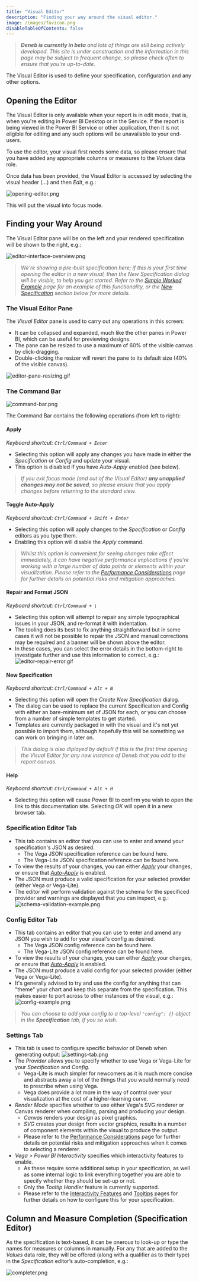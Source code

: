 ```yaml
---
title: "Visual Editor"
description: "Finding your way around the visual editor."
image: /images/favicon.png
disableTableOfContents: false
---
```



> _**Deneb is currently in beta** and lots of things are still being actively developed. This site is under construction and the information in this page may be subject to frequent change, so please check often to ensure that you're up-to-date._

The Visual Editor is used to define your specification, configuration and any other options.

## Opening the Editor

The Visual Editor is only available when your report is in edit mode, that is, when you're editing in Power BI Desktop or in the Service. If the report is being viewed in the Power BI Service or other application, then it is not eligible for editing and any such options will be unavailable to your end-users.

To use the editor, your visual first needs some data, so please ensure that you have added any appropriate columns or measures to the _Values_ data role.

Once data has been provided, the Visual Editor is accessed by selecting the visual header (...) and then _Edit_, e.g.:

![opening-editor.png](/images/getting-started/opening-editor.png "We can access the Visual Editor by selecting 'Edit' from the Visual Header.")

This will put the visual into focus mode.

## Finding your Way Around

The Visual Editor pane will be on the left and your rendered specification will be shown to the right, e.g.:

![editor-interface-overview.png](/images/editor/editor-interface-overview.png "Overview of Deneb in focus mode, showing the editing interface.")

> _We're showing a pre-built specification here; if this is your first time opening the editor in a new visual, then the New Specification dialog will be visible, to help you get started. Refer to the [Simple Worked Example](/simple-worked-example) page for an example of this functionality, or the [New Specification](#new-specification) section below for more details._

### The Visual Editor Pane

The _Visual Editor_ pane is used to carry out any operations in this screen:

-   It can be collapsed and expanded, much like the other panes in Power BI, which can be useful for previewing designs.
-   The pane can be resized to use a maximum of 60% of the visible canvas by click-dragging.
-   Double-clicking the resizer will revert the pane to its default size (40% of the visible canvas).

![editor-pane-resizing.gif](/images/editor/editor-pane-resizing.gif "Animated illustration of Visual Editor pane resizing.")

### The Command Bar

![command-bar.png](/images/editor/command-bar.png "The Command Bar in the Visual Editor pane.")

The Command Bar contains the following operations (from left to right):

#### Apply

_Keyboard shortcut: `Ctrl/Command + Enter`_

-   Selecting this option will apply any changes you have made in either the _Specification_ or _Config_ and update your visual.
-   This option is disabled if you have _Auto-Apply_ enabled (see below).

> _If you exit focus mode (and out of the Visual Editor) **any unapplied changes may not be saved**, so please ensure that you apply changes before returning to the standard view._

#### Toggle Auto-Apply

_Keyboard shortcut: `Ctrl/Command + Shift + Enter`_

-   Selecting this option will apply changes to the _Specification_ or _Config_ editors as you type them.
-   Enabling this option will disable the _Apply_ command.

> _Whilst this option is convenient for seeing changes take effect immediately, it can have negative performance implications if you're working with a large number of data points or elements within your visualization. Please refer to the [Performance Considerations](/performance-considerations) page for further details on potential risks and mitigation approaches._

#### Repair and Format JSON

_Keyboard shortcut: `Ctrl/Command + \`_

-   Selecting this option will attempt to repair any simple typographical issues in your JSON, and re-format it with indentation.
-   The tooling does its best to fix anything straightforward but in some cases it will not be possible to repair the JSON and manual corrections may be required and a banner will be shown above the editor.
-   In these cases, you can select the error details in the bottom-right to investigate further and use this information to correct, e.g.:
    ![editor-repair-error.gif](/images/editor/editor-repair-error.gif "Animated illustration of correcting a JSON error manually using the information in the editor.")

#### New Specification

_Keyboard shortcut: `Ctrl/Command + Alt + N`_

-   Selecting this option will open the _Create New Specification_ dialog.
-   The dialog can be used to replace the current Specification and Config with either an bare-minimum set of JSON for each, or you can choose from a number of simple templates to get started.
-   Templates are currently packaged in with the visual and it's not yet possible to import them, although hopefully this will be something we can work on bringing in later on.

> _This dialog is also diplayed by default if this is the first time opening the Visual Editor for any new instance of Deneb that you add to the report canvas._

#### Help

_Keyboard shortcut: `Ctrl/Command + Alt + H`_

-   Selecting this option will cause Power BI to confirm you wish to open the link to this documentation site. Selecting _OK_ will open it in a new browser tab.

### Specification Editor Tab

-   This tab contains an editor that you can use to enter and amend your specification's JSON as desired.
    -   The Vega JSON specification reference <OutboundLink href="https://vega.github.io/vega/docs/specification/" target="_blank">can be found here</OutboundLink>.
    -   The Vega-Lite JSON specification reference <OutboundLink href="https://vega.github.io/vega-lite/docs/spec.html" target="_blank">can be found here</OutboundLink>.
-   To view the results of your changes, you can either _[Apply](#apply)_ your changes, or ensure that _[Auto-Apply](#toggle-auto-apply)_ is enabled.
-   The JSON must produce a valid specification for your selected provider (either Vega or Vega-Lite).
-   The editor will perform validation against the schema for the specificed provider and warnings are displayed that you can inspect, e.g.:
    ![schema-validation-example.png](/images/editor/schema-validation-example.png "Example of a schema validation issue for an invalid Vega-Lite mark type.")

### Config Editor Tab

-   This tab contains an editor that you can use to enter and amend any JSON you wish to add for your visual's config as desired.
    -   The Vega JSON config reference <OutboundLink href="https://vega.github.io/vega/docs/config/" target="_blank">can be found here</OutboundLink>.
    -   The Vega-Lite JSON config reference <OutboundLink href="https://vega.github.io/vega-lite/docs/config.html" target="_blank">can be found here</OutboundLink>.
-   To view the results of your changes, you can either _[Apply](#apply)_ your changes, or ensure that _[Auto-Apply](#toggle-auto-apply)_ is enabled.
-   The JSON must produce a valid config for your selected provider (either Vega or Vega-Lite).
-   It's generally advised to try and use the config for anything that can "theme" your chart and keep this separate from the specification. This makes easier to port across to other instances of the visual, e.g.:
    ![config-example.png](/images/editor/config-example.png "Example of a config for a Vega-Lite visual.")

> _You can choose to add your config to a top-level `"config": {}` object in the **Specification** tab, if you so wish._

### Settings Tab

-   This tab is used to configure specific behavior of Deneb when generating output:
    ![settings-tab.png](/images/editor/settings-tab.png "The settings tab, which is used to configure aspects of Deneb's behavior.")
-   The _Provider_ allows you to specify whether to use Vega or Vega-Lite for your _Specification_ and _Config_.
    -   Vega-Lite is much simpler for newcomers as it is much more concise and abstracts away a lot of the things that you would normally need to prescribe when using Vega.
    -   Vega does provide a lot more in the way of control over your visualization at the cost of a higher-learning curve.
-   _Render Mode_ specifies whether to use either Vega's SVG renderer or Canvas renderer when compiling, parsing and producing your design.
    -   _Canvas_ renders your design as pixel graphics.
    -   _SVG_ creates your design from vector graphics, results in a number of component elements within the visual to produce the output.
    -   Please refer to the [Performance Considerations](/performance-considerations) page for further details on potential risks and mitigation approaches when it comes to selecting a renderer.
-   _Vega > Power BI Interactivity_ specifies which interactivity features to enable.
    -   As these require some additional setup in your specification, as well as some internal logic to link everything together you are able to specify whether they should be set-up or not.
    -   Only the _Tooltip Handler_ feature is currently supported.
    -   Please refer to the [Interactivity Features](/interactivity-features-overview) and [Tooltips](/interactivity-tooltips) pages for further details on how to configure this for your specification.

## Column and Measure Completion (Specification Editor)

As the specification is text-based, it can be onerous to look-up or type the names for measures or columns in manually. For any that are added to the _Values_ data role, they will be offered (along with a qualifier as to their type) in the _Specification_ editor’s auto-completion, e.g.:

![completer.png](/images/editor/completer.png "Example of a completion for a column within the Specification editor.")
